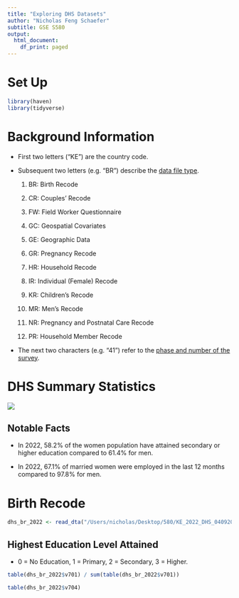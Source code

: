 ```yaml
---
title: "Exploring DHS Datasets"
author: "Nicholas Feng Schaefer"
subtitle: GSE S580
output:
  html_document:
    df_print: paged
---
```


# Set Up
```r
library(haven)
library(tidyverse)
```


# Background Information

* First two letters ("KE") are the country code.

* Subsequent two letters (e.g. "BR") describe the [data file type](https://dhsprogram.com/data/File-Types-and-Names.cfm#CP_JUMP_10138).

    1. BR: Birth Recode
    
    2. CR: Couples' Recode
    
    3. FW: Field Worker Questionnaire
    
    4. GC: Geospatial Covariates
    
    5. GE: Geographic Data
    
    6. GR: Pregnancy Recode
    
    7. HR: Household Recode
    
    8. IR: Individual (Female) Recode
    
    9. KR: Children's Recode
    
    10. MR: Men's Recode
    
    11. NR: Pregnancy and Postnatal Care Recode
    
    12. PR: Household Member Recode

* The next two characters (e.g. "41") refer to the [phase and number of the survey]("https://dhsprogram.com/data/File-Types-and-Names.cfm#CP_JUMP_10141").

# DHS Summary Statistics

![](/Users/nicholas/Desktop/Cal_Poly_SLO/5-World_Bank/world_bank_project/code/data_exploration/dhs/images/dhs_summary_stats.png)

## Notable Facts

* In 2022, 58.2% of the women population have attained secondary or higher education compared to 61.4% for men.

* In 2022, 67.1% of married women were employed in the last 12 months compared to 97.8% for men.

# Birth Recode
```r
dhs_br_2022 <- read_dta("/Users/nicholas/Desktop/580/KE_2022_DHS_04092024_1933_57803/KEBR8BDT/KEBR8BFL.DTA")
```

## Highest Education Level Attained

* 0 = No Education, 1 = Primary, 2 = Secondary, 3 = Higher.

```r
table(dhs_br_2022$v701) / sum(table(dhs_br_2022$v701))
```

```r
table(dhs_br_2022$v704)
```





